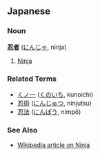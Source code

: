 ==Japanese==
===Noun===
'''[[忍]][[者]]''' ([[にんじゃ]], ninja)

#[[Ninja]]
===Related Terms===
*[[くノ一]] ([[くのいち]], kunoichi)
*[[忍術]] ([[にんじゅつ]], ninjutsu)
*[[忍法]] ([[にんぽう]], nimpō)

===See Also===
*[[w:Ninja|Wikipedia article on Ninja]]